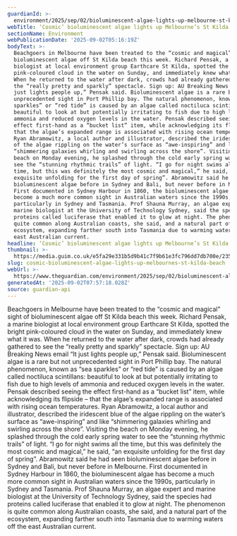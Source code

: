 ```yaml
---
guardianId: >-
  environment/2025/sep/02/bioluminescent-algae-lights-up-melbourne-st-kilda-beach
webTitle: ‘Cosmic’ bioluminescent algae lights up Melbourne’s St Kilda beach
sectionName: Environment
webPublicationDate: '2025-09-02T05:16:19Z'
bodyText: >-
  Beachgoers in Melbourne have been treated to the “cosmic and magical” sight of
  bioluminescent algae off St Kilda beach this week. Richard Pensak, a marine
  biologist at local environment group Earthcare St Kilda, spotted the bright
  pink-coloured cloud in the water on Sunday, and immediately knew what it was.
  When he returned to the water after dark, crowds had already gathered to see
  the “really pretty and sparkly” spectacle. Sign up: AU Breaking News email “It
  just lights people up,” Pensak said. Bioluminescent algae is a rare but not
  unprecedented sight in Port Phillip bay. The natural phenomenon, known as “sea
  sparkles” or “red tide” is caused by an algae called noctiluca scintillans:
  beautiful to look at but potentially irritating to fish due to high levels of
  ammonia and reduced oxygen levels in the water. Pensak described seeing the
  effect first-hand as a “bucket list” item, while acknowledging its flipside –
  that the algae’s expanded range is associated with rising ocean temperatures.
  Ryan Abramowitz, a local author and illustrator, described the iridescent blue
  of the algae rippling on the water’s surface as “awe-inspiring” and like
  “shimmering galaxies whirling and swirling across the shore”. Visiting the
  beach on Monday evening, he splashed through the cold early spring water to
  see the “stunning rhythmic trails” of light. “I go for night swims all the
  time, but this was definitely the most cosmic and magical,” he said, “an
  exquisite unfolding for the first day of spring”. Abramowitz said he had seen
  bioluminescent algae before in Sydney and Bali, but never before in Melbourne.
  First documented in Sydney Harbour in 1860, the bioluminescent algae has
  become a much more common sight in Australian waters since the 1990s,
  particularly in Sydney and Tasmania. Prof Shauna Murray, an algae expert and
  marine biologist at the University of Technology Sydney, said the species had
  proteins called luciferase that enabled it to glow at night. The phenomenon is
  quite common along Australian coasts, she said, and a natural part of the
  ecosystem, expanding farther south into Tasmania due to warming waters off the
  east Australian current.
headline: ‘Cosmic’ bioluminescent algae lights up Melbourne’s St Kilda beach
thumbnail: >-
  https://media.guim.co.uk/e5fa29e331b5d9b41c7f9b61e3fc796dd7db700e/235_0_1707_1366/500.jpg
slug: cosmic-bioluminescent-algae-lights-up-melbournes-st-kilda-beach
webUrl: >-
  https://www.theguardian.com/environment/2025/sep/02/bioluminescent-algae-lights-up-melbourne-st-kilda-beach
generatedAt: '2025-09-02T07:57:18.028Z'
source: guardian-api
---
```

Beachgoers in Melbourne have been treated to the “cosmic and magical” sight of bioluminescent algae off St Kilda beach this week. Richard Pensak, a marine biologist at local environment group Earthcare St Kilda, spotted the bright pink-coloured cloud in the water on Sunday, and immediately knew what it was. When he returned to the water after dark, crowds had already gathered to see the “really pretty and sparkly” spectacle. Sign up: AU Breaking News email “It just lights people up,” Pensak said. Bioluminescent algae is a rare but not unprecedented sight in Port Phillip bay. The natural phenomenon, known as “sea sparkles” or “red tide” is caused by an algae called noctiluca scintillans: beautiful to look at but potentially irritating to fish due to high levels of ammonia and reduced oxygen levels in the water. Pensak described seeing the effect first-hand as a “bucket list” item, while acknowledging its flipside – that the algae’s expanded range is associated with rising ocean temperatures. Ryan Abramowitz, a local author and illustrator, described the iridescent blue of the algae rippling on the water’s surface as “awe-inspiring” and like “shimmering galaxies whirling and swirling across the shore”. Visiting the beach on Monday evening, he splashed through the cold early spring water to see the “stunning rhythmic trails” of light. “I go for night swims all the time, but this was definitely the most cosmic and magical,” he said, “an exquisite unfolding for the first day of spring”. Abramowitz said he had seen bioluminescent algae before in Sydney and Bali, but never before in Melbourne. First documented in Sydney Harbour in 1860, the bioluminescent algae has become a much more common sight in Australian waters since the 1990s, particularly in Sydney and Tasmania. Prof Shauna Murray, an algae expert and marine biologist at the University of Technology Sydney, said the species had proteins called luciferase that enabled it to glow at night. The phenomenon is quite common along Australian coasts, she said, and a natural part of the ecosystem, expanding farther south into Tasmania due to warming waters off the east Australian current.
